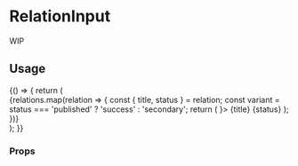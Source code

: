 <!--- RelationInput.stories.mdx --->


<Meta title="components/RelationInput" />

# RelationInput

WIP

## Usage

<Canvas>
  <Story name="base">
    {() => {
      return (
        <Main>
          <RelationList overflow="top-bottom">
            {relations.map(relation => {
              const { title, status } = relation;
              const variant = status === 'published' ? 'success' : 'secondary';
              return (
                <RelationItem endAction={<button type="button"><Icon width="12px" as={Cross} /></button>}>
                  <BaseLink href="/">
                    <Typography textColor="primary600">{title}</Typography>
                  </BaseLink>
                  <Badge
                    borderSize={1}
                    borderColor={`${variant}200`}
                    backgroundColor={`${variant}100`}
                    textColor={`${variant}700`}
                  >
                    {status}
                  </Badge>
                </RelationItem>
              );
            })}
          </RelationList>
        </Main>
      );
    }}
  </Story>
</Canvas>

### Props

<ArgsTable of={RelationItem} />
